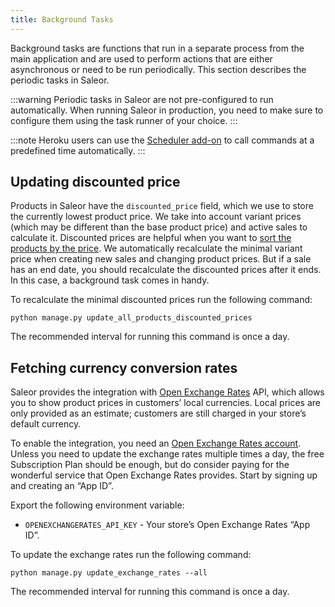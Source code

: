 ```yaml
---
title: Background Tasks
---
```


Background tasks are functions that run in a separate process from the main application and are used to perform actions that are either asynchronous or need to be run periodically. This section describes the periodic tasks in Saleor.

:::warning
Periodic tasks in Saleor are not pre-configured to run automatically. When running Saleor in production, you need to make sure to configure them using the task runner of your choice.
:::

:::note
Heroku users can use the [Scheduler add-on](https://elements.heroku.com/addons/scheduler) to call commands at a predefined time automatically.
:::

## Updating discounted price

Products in Saleor have the `discounted_price` field, which we use to store the currently lowest product price. We take into account variant prices (which may be different than the base product price) and active sales to calculate it. Discounted prices are helpful when you want to [sort the products by the price](developer/products.mdx#sorting). We automatically recalculate the minimal variant price when creating new sales and changing product prices. But if a sale has an end date, you should recalculate the discounted prices after it ends. In this case, a background task comes in handy.

To recalculate the minimal discounted prices run the following command:

```shell
python manage.py update_all_products_discounted_prices
```

The recommended interval for running this command is once a day.

## Fetching currency conversion rates

Saleor provides the integration with [Open Exchange Rates](https://openexchangerates.org/) API, which allows you to show product prices in customers’ local currencies. Local prices are only provided as an estimate; customers are still charged in your store’s default currency.

To enable the integration, you need an [Open Exchange Rates account](https://openexchangerates.org/). Unless you need to update the exchange rates multiple times a day, the free Subscription Plan should be enough, but do consider paying for the wonderful service that Open Exchange Rates provides. Start by signing up and creating an “App ID”.

Export the following environment variable:

- `OPENEXCHANGERATES_API_KEY` - Your store’s Open Exchange Rates “App ID”.

To update the exchange rates run the following command:

```shell
python manage.py update_exchange_rates --all
```

The recommended interval for running this command is once a day.
